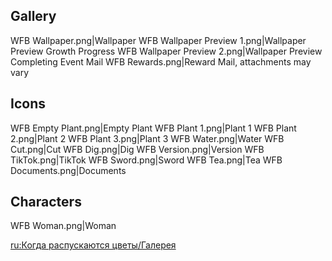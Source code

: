 {{EventTabs}}

==Gallery==
<gallery>
WFB Wallpaper.png|Wallpaper
WFB Wallpaper Preview 1.png|Wallpaper Preview Growth Progress
WFB Wallpaper Preview 2.png|Wallpaper Preview Completing Event
Mail WFB Rewards.png|Reward Mail, attachments may vary
</gallery>

==Icons==
<gallery>
WFB Empty Plant.png|Empty Plant
WFB Plant 1.png|Plant 1
WFB Plant 2.png|Plant 2
WFB Plant 3.png|Plant 3
WFB Water.png|Water
WFB Cut.png|Cut
WFB Dig.png|Dig
WFB Version.png|Version
WFB TikTok.png|TikTok
WFB Sword.png|Sword
WFB Tea.png|Tea
WFB Documents.png|Documents
</gallery>

==Characters==
<gallery>
WFB Woman.png|Woman
</gallery>

[[ru:Когда распускаются цветы/Галерея]]